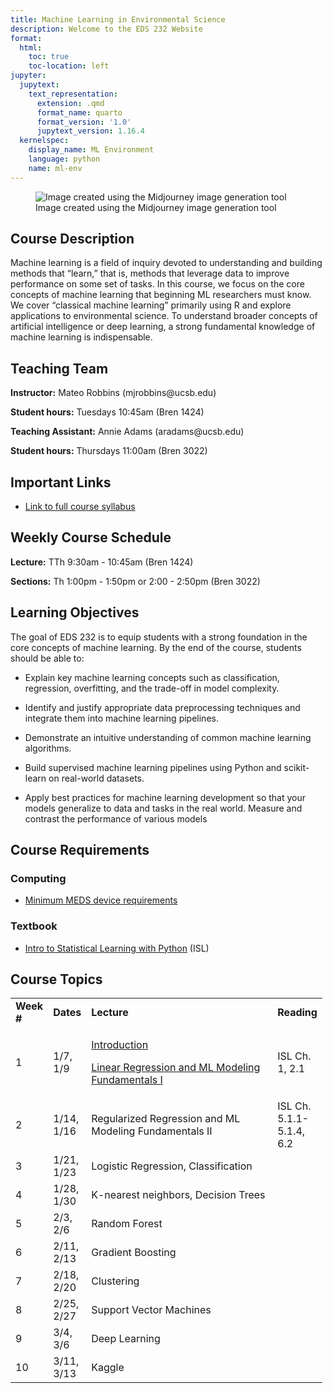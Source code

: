 ```yaml
---
title: Machine Learning in Environmental Science
description: Welcome to the EDS 232 Website
format:
  html:
    toc: true
    toc-location: left
jupyter:
  jupytext:
    text_representation:
      extension: .qmd
      format_name: quarto
      format_version: '1.0'
      jupytext_version: 1.16.4
  kernelspec:
    display_name: ML Environment
    language: python
    name: ml-env
---
```


![Image created using the Midjourney image generation tool](img/MLRobotLearnBanner.png)

## Course Description

Machine learning is a field of inquiry devoted to understanding and building methods that "learn," that is, methods that leverage data to improve performance on some set of tasks. In this course, we focus on the core concepts of machine learning that beginning ML researchers must know. We cover "classical machine learning" primarily using R and explore applications to environmental science. To understand broader concepts of artificial intelligence or deep learning, a strong fundamental knowledge of machine learning is indispensable.

## Teaching Team

**Instructor:** Mateo Robbins (mjrobbins\@ucsb.edu)

**Student hours:** Tuesdays 10:45am (Bren 1424)

**Teaching Assistant:** Annie Adams (aradams\@ucsb.edu)

**Student hours:** Thursdays 11:00am (Bren 3022)

## Important Links

-   [Link to full course syllabus](https://docs.google.com/document/d/12VFjVN8E9cN_CHXs2mXIuIHqk6DSQklKjcRyKQnVDgE/edit?usp=sharing)

## Weekly Course Schedule

**Lecture:** TTh 9:30am - 10:45am (Bren 1424)

**Sections:** Th 1:00pm - 1:50pm or 2:00 - 2:50pm (Bren 3022)

## Learning Objectives

The goal of EDS 232 is to equip students with a strong foundation in the core concepts of machine learning. By the end of the course, students should be able to:

-   Explain key machine learning concepts such as classification, regression, overfitting, and the trade-off in model complexity.

-   Identify and justify appropriate data preprocessing techniques and integrate them into machine learning pipelines.

-   Demonstrate an intuitive understanding of common machine learning algorithms.

-   Build supervised machine learning pipelines using Python and scikit-learn on real-world datasets.

-   Apply best practices for machine learning development so that your models generalize to data and tasks in the real world. Measure and contrast the performance of various models

## Course Requirements

### Computing

-   [Minimum MEDS device requirements](https://ucsb-meds.github.io/computer_reqs.html)

### Textbook

-   [Intro to Statistical Learning with Python](https://www.statlearning.com/) (ISL)

## Course Topics

+-------------+------------+-------------------------------------------------------------------------------------------------------------+--------------------------+
| **Week \#** | **Dates**  | **Lecture**                                                                                                 | **Reading**              |
+-------------+------------+-------------------------------------------------------------------------------------------------------------+--------------------------+
| 1           | 1/7, 1/9   | [Introduction](https://ucsb.box.com/s/maqfl2rorjjbekb23ek98b3odshuvcq2)                                     | ISL Ch. 1, 2.1           |
|             |            |                                                                                                             |                          |
|             |            | [Linear Regression and ML Modeling Fundamentals I](https://ucsb.box.com/s/3krktrjmagi8sbo3mwg2t4rc57qtu100) |                          |
+-------------+------------+-------------------------------------------------------------------------------------------------------------+--------------------------+
| 2           | 1/14, 1/16 | Regularized Regression and ML Modeling Fundamentals II                                                      | ISL Ch. 5.1.1-5.1.4, 6.2 |
+-------------+------------+-------------------------------------------------------------------------------------------------------------+--------------------------+
| 3           | 1/21, 1/23 | Logistic Regression, Classification                                                                         |                          |
+-------------+------------+-------------------------------------------------------------------------------------------------------------+--------------------------+
| 4           | 1/28, 1/30 | K-nearest neighbors, Decision Trees                                                                         |                          |
+-------------+------------+-------------------------------------------------------------------------------------------------------------+--------------------------+
| 5           | 2/3, 2/6   | Random Forest                                                                                               |                          |
+-------------+------------+-------------------------------------------------------------------------------------------------------------+--------------------------+
| 6           | 2/11, 2/13 | Gradient Boosting                                                                                           |                          |
+-------------+------------+-------------------------------------------------------------------------------------------------------------+--------------------------+
| 7           | 2/18, 2/20 | Clustering                                                                                                  |                          |
+-------------+------------+-------------------------------------------------------------------------------------------------------------+--------------------------+
| 8           | 2/25, 2/27 | Support Vector Machines                                                                                     |                          |
+-------------+------------+-------------------------------------------------------------------------------------------------------------+--------------------------+
| 9           | 3/4, 3/6   | Deep Learning                                                                                               |                          |
+-------------+------------+-------------------------------------------------------------------------------------------------------------+--------------------------+
| 10          | 3/11, 3/13 | Kaggle                                                                                                      |                          |
+-------------+------------+-------------------------------------------------------------------------------------------------------------+--------------------------+

